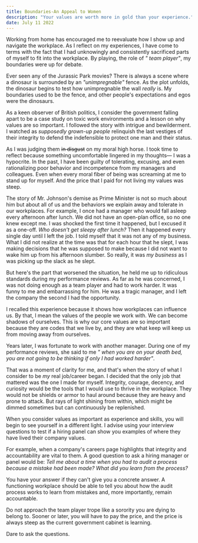 ```yaml
---
title: Boundaries-An Appeal to Women
description: "Your values are worth more in gold than your experience."
date: July 11 2022
---
```


Working from home has encouraged me to reevaluate how I show up and navigate the workplace. As I reflect on my experiences, I have come to terms with the fact that I had unknowingly and consistently sacrificed parts of myself to fit into the workplace. By playing, the role of *" team player"*, my boundaries were up for debate.

Ever seen any of the Jurassic Park movies? There is always a scene where a dinosaur is surrounded by an *"unimpregnable"*  fence. As the plot unfolds, the dinosaur begins to test how unimpregnable the wall *really* is. My boundaries used to be the fence, and other people's expectations and egos were the dinosaurs. 

As a keen observer of British politics, I consider the government falling apart to be a case study on toxic work environments and a lesson on why values are so important. I followed the story with intrigue and bewilderment. I watched as *supposedly grown-up people* relinquish the last vestiges of their integrity to defend the indefensible to protect one man and their status. 

As I was judging them ~~in disgust~~ on my moral high horse. I took time to reflect because something uncomfortable lingered in my thoughts— I was a hypocrite. In the past,  I have been guilty of tolerating, excusing, and even rationalizing poor behavior and incompetence from my managers and colleagues. Even when every moral fiber of being was screaming at me to stand up for myself. And the price that I paid for not living my values was steep. 
 
The story of Mr. Johnson's demise as Prime Minister is not so much about him but about all of us and the behaviors we explain away and tolerate in our workplaces. For example,  I once had a manager who would fall asleep every afternoon after lunch. We did not have an open-plan office, so no one knew except me. I was shocked the first time it happened, but I excused it as a one-off. *Who doesn't get sleepy after lunch?* Then it happened every single day until I left the job. I told myself that it was not any of my business. What I did not realize at the time was that for each hour that he slept, I was making decisions that he was supposed to make because I did not want to wake him up from his afternoon slumber. So really, it was *my business* as I was picking up the slack as he slept.

But here's the part that worsened the situation, he held me up to ridiculous standards during my performance reviews. As far as he was concerned, I was not doing enough as a team player and had to work harder. It was funny to me and embarrassing for him. He was a tragic manager, and I left the company the second I had the opportunity. 

I recalled this experience because it shows how workplaces can influence us. By that, I mean the values of the people we work with. We can become shadows of ourselves. This is why our core values are so important because they are codes that we live by, and they are what keep will keep us from moving away from ourselves. 

Years later, I was fortunate to work with another manager. During one of my performance reviews, she said to me *" when you are on your death bed, you are not going to be thinking if only I had worked harder"*. 

That was a moment of clarity for me, and that's when the story of what I consider to be *my* real job/career began. I decided that the only job that mattered was the one I made for myself. Integrity, courage, decency, and curiosity would be the tools that I would use to thrive in the workplace. They would not be shields or armor to haul around because they are heavy and prone to attack. But rays of light shining from within, which might be dimmed sometimes but can continuously be replenished. 

When you consider values as important as experience and skills, you will begin to see yourself in a different light. I advise using your interview questions to test if a hiring panel can show you examples of where they have lived their company values. 

For example, when a company's careers page highlights that integrity and accountability are vital to them. A good question to ask a hiring manager or panel would be: *Tell me about a time when you had to audit a process because a mistake had been made? What did you learn from the process?*

You have your answer if they can't give you a concrete answer. A functioning workplace should be able to tell you about how the audit process works to learn from mistakes and, more importantly, remain accountable.

Do not approach the team player trope like a sorority you are dying to belong to. Sooner or later, you will have to pay the price, and the price is always steep as the current government cabinet is learning. 

Dare to ask the questions.
